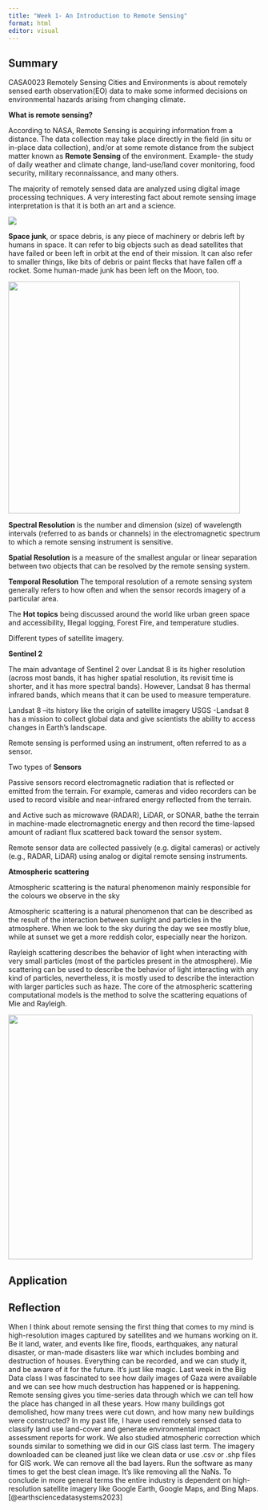 ```yaml
---
title: "Week 1- An Introduction to Remote Sensing"
format: html
editor: visual
---
```


## **Summary**

CASA0023 Remotely Sensing Cities and Environments is about remotely sensed earth observation(EO) data to make some informed decisions on environmental hazards arising from changing climate.

**What is remote sensing?**

According to NASA, Remote Sensing is acquiring information from a distance. The data collection may take place directly in the field (in situ or in-place data collection), and/or at some remote distance from the subject matter known as **Remote Sensing** of the environment. Example- the study of daily weather and climate change, land-use/land cover monitoring, food security, military reconnaissance, and many others.

The majority of remotely sensed data are analyzed using digital image processing techniques. A very interesting fact about remote sensing image interpretation is that it is both an art and a science.

![](images/optical.gif){fig-align="center"}

**Space junk**, or space debris, is any piece of machinery or debris left by humans in space. It can refer to big objects such as dead satellites that have failed or been left in orbit at the end of their mission. It can also refer to smaller things, like bits of debris or paint flecks that have fallen off a rocket. Some human-made junk has been left on the Moon, too.

![](images/international-space-station-two-column.jpg.thumb.768.768.jpg){fig-align="center" width="463"}

**Spectral Resolution** is the number and dimension (size) of wavelength intervals (referred to as bands or channels) in the electromagnetic spectrum to which a remote sensing instrument is sensitive.

**Spatial Resolution** is a measure of the smallest angular or linear separation between two objects that can be resolved by the remote sensing system.

**Temporal Resolution** The temporal resolution of a remote sensing system generally refers to how often and when the sensor records imagery of a particular area.

The **Hot topics** being discussed around the world like urban green space and accessibility, Illegal logging, Forest Fire, and temperature studies.

Different types of satellite imagery.

**Sentinel 2**

The main advantage of Sentinel 2 over Landsat 8 is its higher resolution (across most bands, it has higher spatial resolution, its revisit time is shorter, and it has more spectral bands). However, Landsat 8 has thermal infrared bands, which means that it can be used to measure temperature.

Landsat 8 --its history like the origin of satellite imagery USGS -Landsat 8 has a mission to collect global data and give scientists the ability to access changes in Earth's landscape.

Remote sensing is performed using an instrument, often referred to as a sensor.

Two types of **Sensors**

Passive sensors record electromagnetic radiation that is reflected or emitted from the terrain. For example, cameras and video recorders can be used to record visible and near-infrared energy reflected from the terrain.

and Active such as microwave (RADAR), LiDAR, or SONAR, bathe the terrain in machine-made electromagnetic energy and then record the time-lapsed amount of radiant flux scattered back toward the sensor system.

Remote sensor data are collected passively (e.g. digital cameras) or actively (e.g., RADAR, LiDAR) using analog or digital remote sensing instruments.

**Atmospheric scattering**

Atmospheric scattering is the natural phenomenon mainly responsible for the colours we observe in the sky

Atmospheric scattering is a natural phenomenon that can be described as the result of the interaction between sunlight and particles in the atmosphere. When we look to the sky during the day we see mostly blue, while at sunset we get a more reddish color, especially near the horizon.

Rayleigh scattering describes the behavior of light when interacting with very small particles (most of the particles present in the atmosphere). Mie scattering can be used to describe the behavior of light interacting with any kind of particles, nevertheless, it is mostly used to describe the interaction with larger particles such as haze. The core of the atmospheric scattering computational models is the method to solve the scattering equations of Mie and Rayleigh.

![](images/Leehasacamera_-_Sunset_over_the_clouds_(by).jpg){fig-align="center" width="488"}


## **Application**


## **Reflection**

When I think about remote sensing the first thing that comes to my mind is high-resolution images captured by satellites and we humans working on it. Be it land, water, and events like fire, floods, earthquakes, any natural disaster, or man-made disasters like war which includes bombing and destruction of houses. Everything can be recorded, and we can study it, and be aware of it for the future. It's just like magic. Last week in the Big Data class I was fascinated to see how daily images of Gaza were available and we can see how much destruction has happened or is happening. Remote sensing gives you time-series data through which we can tell how the place has changed in all these years. How many buildings got demolished, how many trees were cut down, and how many new buildings were constructed? In my past life, I have used remotely sensed data to classify land use land-cover and generate environmental impact assessment reports for work. We also studied atmospheric correction which sounds similar to something we did in our GIS class last term. The imagery downloaded can be cleaned just like we clean data or use .csv or .shp files for GIS work. We can remove all the bad layers. Run the software as many times to get the best clean image. It's like removing all the NaNs. To conclude in more general terms the entire industry is dependent on high-resolution satellite imagery like Google Earth, Google Maps, and Bing Maps. [@earthsciencedatasystems2023]

